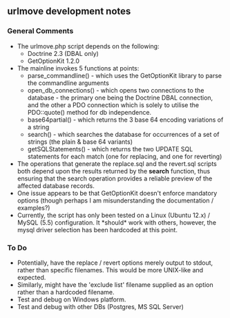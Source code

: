 == urlmove development notes ==

=== General Comments ===

* The urlmove.php script depends on the following:
** Doctrine 2.3 (DBAL only)
** GetOptionKit 1.2.0
* The mainline invokes 5 functions at points:
** parse_commandline() - which uses the GetOptionKit library to parse the commandline arguments
** open_db_connections() - which opens two connections to the database - the primary one being the Doctrine DBAL connection, and the other a PDO connection which is solely to utilise the PDO::quote() method for db independence.
** base64partial() - which returns the 3 base 64 encoding variations of a string
** search() - which searches the database for occurrences of a set of strings (the plain & base 64 variants)
** getSQLStatements() - which returns the two UPDATE SQL statements for each match (one for replacing, and one for reverting)
* The operations that generate the replace.sql and the revert.sql scripts both depend upon the results returned by the '''search''' function, thus ensuring that the search operation provides a reliable preview of the affected database records.
* One issue appears to be that GetOptionKit doesn't enforce mandatory options (though perhaps I am misunderstanding the documentation / examples?)
* Currently, the script has only been tested on a Linux (Ubuntu 12.x) / MySQL (5.5) configuration. It *should* work with others, however, the mysql driver selection has been hardcoded at this point.

=== To Do ===

* Potentially, have the replace / revert options merely output to stdout, rather than specific filenames. This would be more UNIX-like and expected.
* Similarly, might have the 'exclude list' filename supplied as an option rather than a hardcoded filename.
* Test and debug on Windows platform.
* Test and debug with other DBs (Postgres, MS SQL Server)





